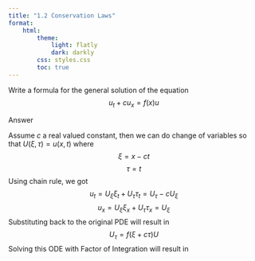 ```yaml
---
title: "1.2 Conservation Laws"
format:
    html:
        theme:
            light: flatly
            dark: darkly
        css: styles.css
        toc: true
---
```


Write a formula for the general solution of the equation $$u_t + cu_x = f(x)u$$

Answer

Assume $c$ a real valued constant, then we can do change of variables so that $U(\xi, \tau) = u(x,t)$ where
$$\xi = x - ct$$
$$\tau = t$$
Using chain rule, we got
$$u_t = U_\xi \xi_t + U_\tau \tau_t = U_\tau - cU_\xi$$
$$u_x = U_\xi \xi_x + U_\tau \tau_x = U_\xi$$
Substituting back to the original PDE will result in
$$U_\tau = f(\xi + c\tau)U$$
Solving this ODE with Factor of Integration will result in  
\begin{align*}
    e^{-\int f(\xi + c\tau) \; d\tau}f(\xi+\tau)U & = h(\xi) \\
    U &  = \frac{h(\xi)}{f(\xi+\tau)}e^{\int f(\xi + c\tau) \; d\tau} \\
    u(x,t) & = \frac{h(x - ct)}{f(x)} e^{\int \; f(x) dt}
\end{align*}